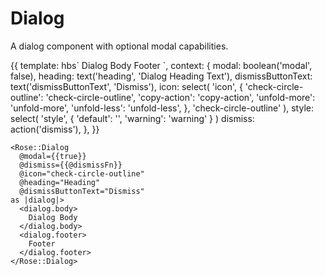 

<Meta title="Rose|Dialog" component="Dialog" />

# Dialog

A dialog component with optional modal capabilities.

<Preview>
  <Story name="Dialog" height="15rem">{{
    template: hbs`
      <Rose::Dialog
        @modal={{modal}}
        @dismiss={{dismiss}}
        @icon={{icon}}
        @heading={{heading}}
        @dismissButtonText={{dismissButtonText}}
        @style={{style}}
      as |dialog|>
        <dialog.body>
          Dialog Body
        </dialog.body>
        <dialog.footer>
          Footer
        </dialog.footer>
      </Rose::Dialog>
    `,
    context: {
      modal: boolean('modal', false),
      heading: text('heading', 'Dialog Heading Text'),
      dismissButtonText: text('dismissButtonText', 'Dismiss'),
      icon: select(
        'icon',
        {
          'check-circle-outline': 'check-circle-outline',
          'copy-action': 'copy-action',
          'unfold-more': 'unfold-more',
          'unfold-less': 'unfold-less',
        },
        'check-circle-outline'
      ),
      style: select(
        'style',
        {
          'default': '',
          'warning': 'warning'
        }
      )
      dismiss: action('dismiss'),
    },
  }}</Story>
</Preview>


```htmlbars
<Rose::Dialog
  @modal={{true}}
  @dismiss={{@dismissFn}}
  @icon="check-circle-outline"
  @heading="Heading"
  @dismissButtonText="Dismiss"
as |dialog|>
  <dialog.body>
    Dialog Body
  </dialog.body>
  <dialog.footer>
    Footer
  </dialog.footer>
</Rose::Dialog>
```
